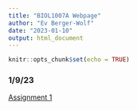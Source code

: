 ```yaml
---
title: "BIOL1007A Webpage"
author: "Ev Berger-Wolf"
date: "2023-01-10"
output: html_document
---
```


```r
knitr::opts_chunk$set(echo = TRUE)
```

### 1/9/23
[Assignment 1](Assignment1.html)
